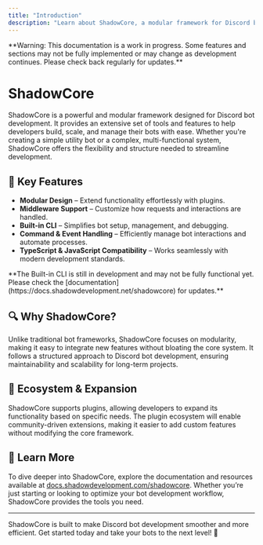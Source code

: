 ```yaml
---
title: "Introduction"
description: "Learn about ShadowCore, a modular framework for Discord bot development."
---
```


<Warning>
    **Warning: This documentation is a work in progress. Some features and sections may not be fully implemented or may change as development continues. Please check back regularly for updates.**
</Warning>

# ShadowCore

ShadowCore is a powerful and modular framework designed for Discord bot development. It provides an extensive set of tools and features to help developers build, scale, and manage their bots with ease. Whether you're creating a simple utility bot or a complex, multi-functional system, ShadowCore offers the flexibility and structure needed to streamline development.

## 🌟 Key Features

- **Modular Design** – Extend functionality effortlessly with plugins.
- **Middleware Support** – Customize how requests and interactions are handled.
- **Built-in CLI** – Simplifies bot setup, management, and debugging.
- **Command & Event Handling** – Efficiently manage bot interactions and automate processes.
- **TypeScript & JavaScript Compatibility** – Works seamlessly with modern development standards.
<Info>
    **The Built-in CLI is still in development and may not be fully functional yet. Please check the [documentation](https://docs.shadowdevelopment.net/shadowcore) for updates.**
</Info>

## 🔍 Why ShadowCore?

Unlike traditional bot frameworks, ShadowCore focuses on modularity, making it easy to integrate new features without bloating the core system. It follows a structured approach to Discord bot development, ensuring maintainability and scalability for long-term projects.

## 📌 Ecosystem & Expansion

ShadowCore supports plugins, allowing developers to expand its functionality based on specific needs. The plugin ecosystem will enable community-driven extensions, making it easier to add custom features without modifying the core framework.

## 📖 Learn More

To dive deeper into ShadowCore, explore the documentation and resources available at [docs.shadowdevelopment.com/shadowcore](https://docs.shadowdevelopment.net/shadowcore). Whether you’re just starting or looking to optimize your bot development workflow, ShadowCore provides the tools you need.

---
ShadowCore is built to make Discord bot development smoother and more efficient. Get started today and take your bots to the next level! 🚀
